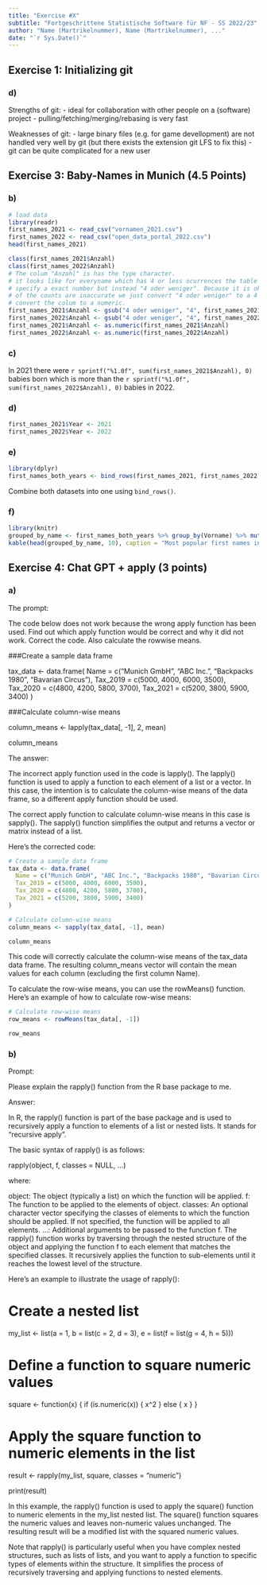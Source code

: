 ```yaml
---
title: "Exercise #X"
subtitle: "Fortgeschrittene Statistische Software für NF - SS 2022/23"
author: "Name (Martrikelnummer), Name (Martrikelnummer), ..."
date: "`r Sys.Date()`"
---
```



## Exercise 1: Initializing git

### d)

Strengths of git:
  - ideal for collaboration with other people on a (software) project
  - pulling/fetching/merging/rebasing is very fast

Weaknesses of git:
  - large binary files (e.g. for game devellopment) are not handled very well by git (but there exists the extension git LFS to fix this)
  - git can be quite complicated for a new user

## Exercise 3: Baby-Names in Munich (4.5 Points)

### b)

```r
# load data
library(readr)
first_names_2021 <- read_csv("vornamen_2021.csv")
first_names_2022 <- read_csv("open_data_portal_2022.csv")
head(first_names_2021)
```


```r
class(first_names_2021$Anzahl)
class(first_names_2022$Anzahl)
# The colum "Anzahl" is has the type character.
# it looks like for everyname which has 4 or less ocurrences the table doesn't 
# specify a exact number but instead "4 oder weniger". Because it is ok that some
# of the counts are inaccurate we just convert "4 oder weniger" to a 4 and 
# convert the colum to a numeric.
first_names_2021$Anzahl <- gsub("4 oder weniger", "4", first_names_2021$Anzahl)
first_names_2022$Anzahl <- gsub("4 oder weniger", "4", first_names_2022$Anzahl)
first_names_2021$Anzahl <- as.numeric(first_names_2021$Anzahl)
first_names_2022$Anzahl <- as.numeric(first_names_2022$Anzahl)
```

### c)

In 2021 there were `r sprintf("%1.0f", sum(first_names_2021$Anzahl), 0)` babies born which is more than the `r sprintf("%1.0f", sum(first_names_2022$Anzahl), 0)` babies in 2022.


### d)

```r
first_names_2021$Year <- 2021
first_names_2022$Year <- 2022
```

### e)

```r
library(dplyr)
first_names_both_years <- bind_rows(first_names_2021, first_names_2022)
```
Combine both datasets into one using `bind_rows()`.

### f)

```r
library(knitr)
grouped_by_name <- first_names_both_years %>% group_by(Vorname) %>% mutate(Anzahl = sum(Anzahl)) %>% arrange(desc(Anzahl)) %>% select(-Year) %>% distinct()
kable(head(grouped_by_name, 10), caption = "Most popular first names in Munich (2021-2022)")
```


## Exercise 4: Chat GPT + apply (3 points)

### a)

The prompt:

The code below does not work because the wrong apply function has
    been used. Find out which apply function would be correct and why it
    did not work. Correct the code. Also calculate the rowwise means.

###Create a sample data frame

tax_data \<- data.frame( Name = c("Munich GmbH", "ABC Inc.", "Backpacks
1980", "Bavarian Circus"), Tax_2019 = c(5000, 4000, 6000, 3500),
Tax_2020 = c(4800, 4200, 5800, 3700), Tax_2021 = c(5200, 3800, 5900,
3400) )

###Calculate column-wise means

column_means \<- lapply(tax_data\[, -1\], 2, mean)

column_means



The answer:

The incorrect apply function used in the code is lapply(). The lapply() function is used to apply a function to each element of a list or a vector. In this case, the intention is to calculate the column-wise means of the data frame, so a different apply function should be used.

The correct apply function to calculate column-wise means in this case is sapply(). The sapply() function simplifies the output and returns a vector or matrix instead of a list.

Here's the corrected code:

```r
# Create a sample data frame
tax_data <- data.frame(
  Name = c("Munich GmbH", "ABC Inc.", "Backpacks 1980", "Bavarian Circus"),
  Tax_2019 = c(5000, 4000, 6000, 3500),
  Tax_2020 = c(4800, 4200, 5800, 3700),
  Tax_2021 = c(5200, 3800, 5900, 3400)
)

# Calculate column-wise means
column_means <- sapply(tax_data[, -1], mean)

column_means
```

This code will correctly calculate the column-wise means of the tax_data data frame. The resulting column_means vector will contain the mean values for each column (excluding the first column Name).

To calculate the row-wise means, you can use the rowMeans() function. Here's an example of how to calculate row-wise means:

```r
# Calculate row-wise means
row_means <- rowMeans(tax_data[, -1])

row_means
```

### b)

Prompt:

Please explain the rapply()  function from the R base package to me.


Answer:

In R, the rapply() function is part of the base package and is used to recursively apply a function to elements of a list or nested lists. It stands for "recursive apply".

The basic syntax of rapply() is as follows:

rapply(object, f, classes = NULL, ...)

where:

object: The object (typically a list) on which the function will be applied.
f: The function to be applied to the elements of object.
classes: An optional character vector specifying the classes of elements to which the function should be applied. If not specified, the function will be applied to all elements.
...: Additional arguments to be passed to the function f.
The rapply() function works by traversing through the nested structure of the object and applying the function f to each element that matches the specified classes. It recursively applies the function to sub-elements until it reaches the lowest level of the structure.

Here's an example to illustrate the usage of rapply():

# Create a nested list
my_list <- list(a = 1, b = list(c = 2, d = 3), e = list(f = list(g = 4, h = 5)))

# Define a function to square numeric values
square <- function(x) {
  if (is.numeric(x)) {
    x^2
  } else {
    x
  }
}

# Apply the square function to numeric elements in the list
result <- rapply(my_list, square, classes = "numeric")

print(result)

In this example, the rapply() function is used to apply the square() function to numeric elements in the my_list nested list. The square() function squares the numeric values and leaves non-numeric values unchanged. The resulting result will be a modified list with the squared numeric values.

Note that rapply() is particularly useful when you have complex nested structures, such as lists of lists, and you want to apply a function to specific types of elements within the structure. It simplifies the process of recursively traversing and applying functions to nested elements.


